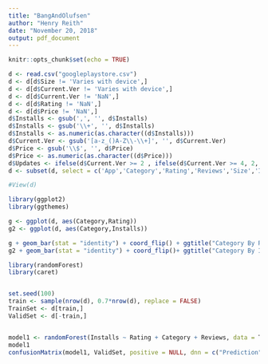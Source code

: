 ```yaml
---
title: "BangAndOlufsen"
author: "Henry Reith"
date: "November 20, 2018"
output: pdf_document
---
```


```r
knitr::opts_chunk$set(echo = TRUE)
```

```r
d <- read.csv("googleplaystore.csv")
d <- d[d$Size != 'Varies with device',]
d <- d[d$Current.Ver != 'Varies with device',]
d <- d[d$Current.Ver != 'NaN',]
d <- d[d$Rating != 'NaN',]
d <- d[d$Price != 'NaN',]
d$Installs <- gsub(',', '', d$Installs)
d$Installs <- gsub('\\+', '', d$Installs)
d$Installs <- as.numeric(as.character((d$Installs)))
d$Current.Ver <- gsub('[a-z_()A-Z\\-\\+]', '', d$Current.Ver)
d$Price <- gsub('\\$', '', d$Price)
d$Price <- as.numeric(as.character((d$Price)))
d$Updates <- ifelse(d$Current.Ver >= 2 , ifelse(d$Current.Ver >= 4, 2, 1), 0)
d <- subset(d, select = c('App','Category','Rating','Reviews','Size','Installs','Type','Price','Content.Rating','Last.Updated','Updates','Android.Ver'))

#View(d)


```

```r
library(ggplot2)
library(ggthemes)

g <- ggplot(d, aes(Category,Rating))
g2 <- ggplot(d, aes(Category,Installs))

g + geom_bar(stat = "identity") + coord_flip() + ggtitle("Category By Rating")
g2 + geom_bar(stat = "identity") + coord_flip()+ ggtitle("Category By Installs")
```


```r
library(randomForest)
library(caret)


set.seed(100)
train <- sample(nrow(d), 0.7*nrow(d), replace = FALSE)
TrainSet <- d[train,]
ValidSet <- d[-train,]


model1 <- randomForest(Installs ~ Rating + Category + Reviews, data = TrainSet, nTrees = 50, mtry = 2, importance = TRUE)
model1
confusionMatrix(model1, ValidSet, positive = NULL, dnn = c("Prediction", "Reference"))

```